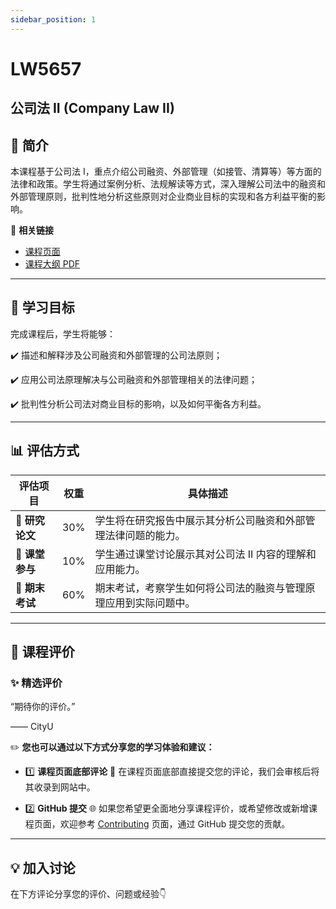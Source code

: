```yaml
---
sidebar_position: 1
---
```


# LW5657
## 公司法 II (Company Law II)

## **📘 简介**
本课程基于公司法 I，重点介绍公司融资、外部管理（如接管、清算等）等方面的法律和政策。学生将通过案例分析、法规解读等方式，深入理解公司法中的融资和外部管理原则，批判性地分析这些原则对企业商业目标的实现和各方利益平衡的影响。

🔗 **相关链接**
- [课程页面](https://www.cityu.edu.hk/catalogue/pg/202425/course/LW5657.htm)
- [课程大纲 PDF](https://www.cityu.edu.hk/catalogue/pg/202425/course/LW5657.pdf)

---

## **🎯 学习目标**

完成课程后，学生将能够：

✔️ 描述和解释涉及公司融资和外部管理的公司法原则；

✔️ 应用公司法原理解决与公司融资和外部管理相关的法律问题；

✔️ 批判性分析公司法对商业目标的影响，以及如何平衡各方利益。

---

## **📊 评估方式**

| **评估项目**         | **权重** | **具体描述**                                                                                       |
|---------------------|---------|---------------------------------------------------------------------------------------------------|
| **📑 研究论文**       | 30%     | 学生将在研究报告中展示其分析公司融资和外部管理法律问题的能力。                                       |
| **💬 课堂参与**       | 10%     | 学生通过课堂讨论展示其对公司法 II 内容的理解和应用能力。                                          |
| **📂 期末考试**       | 60%     | 期末考试，考察学生如何将公司法的融资与管理原理应用到实际问题中。                                    |

---

## **💬 课程评价**

### ✨ **精选评价**
<div className={commentStyles.commentBox}>
    <p className={commentStyles.commentText}>
        “期待你的评价。”
    </p>
    <p className={commentStyles.commentAuthor}>—— CityU</p>
</div>

✏️ **您也可以通过以下方式分享您的学习体验和建议：**

- 1️⃣ **课程页面底部评论**
💬 在课程页面底部直接提交您的评论，我们会审核后将其收录到网站中。

- 2️⃣ **GitHub 提交**
🌐 如果您希望更全面地分享课程评价，或希望修改或新增课程页面，欢迎参考 [Contributing](https://penjc.github.io/cityU-navigator/contributing) 页面，通过 GitHub 提交您的贡献。

---

## **💡 加入讨论**

在下方评论分享您的评价、问题或经验👇
<Utterances />
